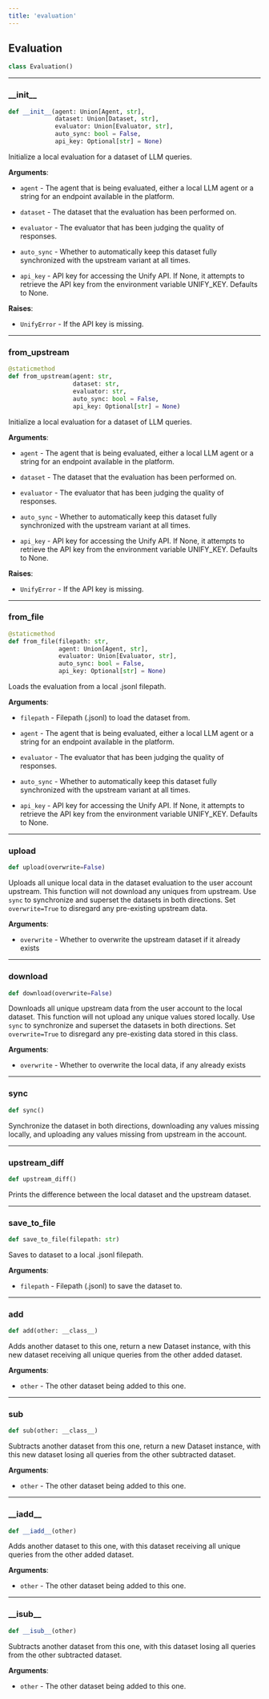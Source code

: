 ```yaml
---
title: 'evaluation'
---
```


<a id="evaluation.Evaluation"></a>

## Evaluation

```python
class Evaluation()
```

<a id="evaluation.Evaluation.__init__"></a>

---

### \_\_init\_\_

```python
def __init__(agent: Union[Agent, str],
             dataset: Union[Dataset, str],
             evaluator: Union[Evaluator, str],
             auto_sync: bool = False,
             api_key: Optional[str] = None)
```

Initialize a local evaluation for a dataset of LLM queries.

**Arguments**:

- `agent` - The agent that is being evaluated, either a local LLM agent or a
  string for an endpoint available in the platform.
  
- `dataset` - The dataset that the evaluation has been performed on.
  
- `evaluator` - The evaluator that has been judging the quality of responses.
  
- `auto_sync` - Whether to automatically keep this dataset fully synchronized
  with the upstream variant at all times.
  
- `api_key` - API key for accessing the Unify API. If None, it attempts to
  retrieve the API key from the environment variable UNIFY_KEY. Defaults to
  None.
  

**Raises**:

- `UnifyError` - If the API key is missing.

<a id="evaluation.Evaluation.from_upstream"></a>

---

### from\_upstream

```python
@staticmethod
def from_upstream(agent: str,
                  dataset: str,
                  evaluator: str,
                  auto_sync: bool = False,
                  api_key: Optional[str] = None)
```

Initialize a local evaluation for a dataset of LLM queries.

**Arguments**:

- `agent` - The agent that is being evaluated, either a local LLM agent or a
  string for an endpoint available in the platform.
  
- `dataset` - The dataset that the evaluation has been performed on.
  
- `evaluator` - The evaluator that has been judging the quality of responses.
  
- `auto_sync` - Whether to automatically keep this dataset fully synchronized
  with the upstream variant at all times.
  
- `api_key` - API key for accessing the Unify API. If None, it attempts to
  retrieve the API key from the environment variable UNIFY_KEY. Defaults to
  None.
  

**Raises**:

- `UnifyError` - If the API key is missing.

<a id="evaluation.Evaluation.from_file"></a>

---

### from\_file

```python
@staticmethod
def from_file(filepath: str,
              agent: Union[Agent, str],
              evaluator: Union[Evaluator, str],
              auto_sync: bool = False,
              api_key: Optional[str] = None)
```

Loads the evaluation from a local .jsonl filepath.

**Arguments**:

- `filepath` - Filepath (.jsonl) to load the dataset from.
  
- `agent` - The agent that is being evaluated, either a local LLM agent or a
  string for an endpoint available in the platform.
  
- `evaluator` - The evaluator that has been judging the quality of responses.
  
- `auto_sync` - Whether to automatically keep this dataset fully synchronized
  with the upstream variant at all times.
  
- `api_key` - API key for accessing the Unify API. If None, it attempts to
  retrieve the API key from the environment variable UNIFY_KEY. Defaults to
  None.

<a id="evaluation.Evaluation.upload"></a>

---

### upload

```python
def upload(overwrite=False)
```

Uploads all unique local data in the dataset evaluation to the user account
upstream. This function will not download any uniques from upstream.
Use `sync` to synchronize and superset the datasets in both directions.
Set `overwrite=True` to disregard any pre-existing upstream data.

**Arguments**:

- `overwrite` - Whether to overwrite the upstream dataset if it already exists

<a id="evaluation.Evaluation.download"></a>

---

### download

```python
def download(overwrite=False)
```

Downloads all unique upstream data from the user account to the local dataset.
This function will not upload any unique values stored locally.
Use `sync` to synchronize and superset the datasets in both directions.
Set `overwrite=True` to disregard any pre-existing data stored in this class.

**Arguments**:

- `overwrite` - Whether to overwrite the local data, if any already exists

<a id="evaluation.Evaluation.sync"></a>

---

### sync

```python
def sync()
```

Synchronize the dataset in both directions, downloading any values missing
locally, and uploading any values missing from upstream in the account.

<a id="evaluation.Evaluation.upstream_diff"></a>

---

### upstream\_diff

```python
def upstream_diff()
```

Prints the difference between the local dataset and the upstream dataset.

<a id="evaluation.Evaluation.save_to_file"></a>

---

### save\_to\_file

```python
def save_to_file(filepath: str)
```

Saves to dataset to a local .jsonl filepath.

**Arguments**:

- `filepath` - Filepath (.jsonl) to save the dataset to.

<a id="evaluation.Evaluation.add"></a>

---

### add

```python
def add(other: __class__)
```

Adds another dataset to this one, return a new Dataset instance, with this
new dataset receiving all unique queries from the other added dataset.

**Arguments**:

- `other` - The other dataset being added to this one.

<a id="evaluation.Evaluation.sub"></a>

---

### sub

```python
def sub(other: __class__)
```

Subtracts another dataset from this one, return a new Dataset instance, with
this new dataset losing all queries from the other subtracted dataset.

**Arguments**:

- `other` - The other dataset being added to this one.

<a id="evaluation.Evaluation.__iadd__"></a>

---

### \_\_iadd\_\_

```python
def __iadd__(other)
```

Adds another dataset to this one, with this dataset receiving all unique queries
from the other added dataset.

**Arguments**:

- `other` - The other dataset being added to this one.

<a id="evaluation.Evaluation.__isub__"></a>

---

### \_\_isub\_\_

```python
def __isub__(other)
```

Subtracts another dataset from this one, with this dataset losing all queries
from the other subtracted dataset.

**Arguments**:

- `other` - The other dataset being added to this one.

<a id="__init__"></a>
